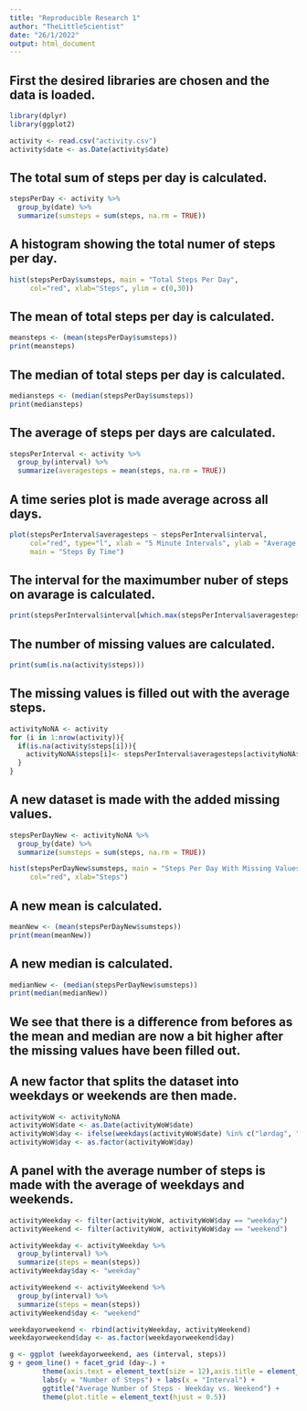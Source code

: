 ```yaml
---
title: "Reproducible Research 1"
author: "TheLittleScientist"
date: "26/1/2022"
output: html_document
---
```


## First the desired libraries are chosen and the data is loaded. 
```r
library(dplyr)
library(ggplot2)

activity <- read.csv("activity.csv")
activity$date <- as.Date(activity$date)
```
## The total sum of steps per day is calculated.
```r
stepsPerDay <- activity %>%
  group_by(date) %>%
  summarize(sumsteps = sum(steps, na.rm = TRUE)) 
```
## A histogram showing the total numer of steps per day.
```r
hist(stepsPerDay$sumsteps, main = "Total Steps Per Day", 
     col="red", xlab="Steps", ylim = c(0,30))
```

## The mean of total steps per day is calculated. 

```r
meansteps <- (mean(stepsPerDay$sumsteps))
print(meansteps)
```
## The median of total steps per day is calculated.
```r
mediansteps <- (median(stepsPerDay$sumsteps))
print(mediansteps)
```
## The average of steps per days are calculated.
```r
stepsPerInterval <- activity %>%
  group_by(interval) %>%
  summarize(averagesteps = mean(steps, na.rm = TRUE)) 
```
## A time series plot is made average across all days.
```r
plot(stepsPerInterval$averagesteps ~ stepsPerInterval$interval,
     col="red", type="l", xlab = "5 Minute Intervals", ylab = "Average Number Of Steps Per Day",
     main = "Steps By Time")
```

## The interval for the maximumber nuber of steps on avarage is calculated. 

```r
print(stepsPerInterval$interval[which.max(stepsPerInterval$averagesteps)])
```
## The number of missing values are calculated. 
```r
print(sum(is.na(activity$steps)))
```
## The missing values is filled out with the average steps.
```r
activityNoNA <- activity  
for (i in 1:nrow(activity)){
  if(is.na(activity$steps[i])){
    activityNoNA$steps[i]<- stepsPerInterval$averagesteps[activityNoNA$interval[i] == stepsPerInterval$interval]
  }
}
```
## A new dataset is made with the added missing values.
```r
stepsPerDayNew <- activityNoNA %>%
  group_by(date) %>%
  summarize(sumsteps = sum(steps, na.rm = TRUE)) 

hist(stepsPerDayNew$sumsteps, main = "Steps Per Day With Missing Values Filled out", 
     col="red", xlab="Steps")
```

## A new mean is calculated.

```r
meanNew <- (mean(stepsPerDayNew$sumsteps))
print(mean(meanNew))
```
## A new median is calculated. 

```r
medianNew <- (median(stepsPerDayNew$sumsteps))
print(median(medianNew))
```

## We see that there is a difference from befores as the mean and median are now a bit higher after the missing values have been filled out.

## A new factor that splits the dataset into weekdays or weekends are then made.

```r
activityWoW <- activityNoNA
activityWoW$date <- as.Date(activityWoW$date)
activityWoW$day <- ifelse(weekdays(activityWoW$date) %in% c("lørdag", "søndag"), "weekend", "weekday")
activityWoW$day <- as.factor(activityWoW$day)
```
## A panel with the average number of steps is made with the average of weekdays and weekends. 

```r
activityWeekday <- filter(activityWoW, activityWoW$day == "weekday")
activityWeekend <- filter(activityWoW, activityWoW$day == "weekend")

activityWeekday <- activityWeekday %>%
  group_by(interval) %>%
  summarize(steps = mean(steps)) 
activityWeekday$day <- "weekday"

activityWeekend <- activityWeekend %>%
  group_by(interval) %>%
  summarize(steps = mean(steps)) 
activityWeekend$day <- "weekend"

weekdayorweekend <- rbind(activityWeekday, activityWeekend)
weekdayorweekend$day <- as.factor(weekdayorweekend$day)

g <- ggplot (weekdayorweekend, aes (interval, steps))
g + geom_line() + facet_grid (day~.) + 
        theme(axis.text = element_text(size = 12),axis.title = element_text(size = 14)) + 
        labs(y = "Number of Steps") + labs(x = "Interval") + 
        ggtitle("Average Number of Steps - Weekday vs. Weekend") + 
        theme(plot.title = element_text(hjust = 0.5)) 
```